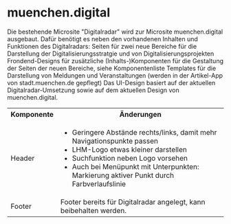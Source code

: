 
<Meta title="LHM Digital/Docs" />
<style>
  {`
    .lhm__list p {
		padding-bottom: 0;
	}
  `}
</style>

# muenchen.digital

Die bestehende Microsite "Digitalradar" wird zur Microsite muenchen.digital ausgebaut.
Dafür benötigt es neben den vorhandenen Inhalten und Funktionen des Digitalradars:
Seiten für zwei neue Bereiche für die Darstellung der Digitalisierungsstratgie und von Digitalisierungsprojekten Frondend-Designs für zusätzliche (Inhalts-)Komponenten für die Gestaltung der Seiten der neuen Bereiche, siehe Komponentenliste
Templates für die Darstellung von Meldungen und Veranstaltungen (werden in der Artikel-App von stadt.muenchen.de gepflegt) Das UI-Design basiert auf der aktuellen Digitalradar-Umsetzung sowie auf dem aktuellen Design von muenchen.digital.

<table>
  <tr>
    <th>Komponente</th>
    <th>Änderungen</th>
  </tr>
  <tr>
    <td>Header</td>
    <td>
      <ul class="lhm__list">
        <li>
          Geringere Abstände rechts/links, damit mehr Navigationspunkte passen
        </li>
        <li>LHM-Logo etwas kleiner darstellen</li>
        <li>Suchfunktion neben Logo vorsehen</li>
        <li>
          Auch bei Menüpunkt mit Unterpunkten: Markierung aktiver Punkt durch
          Farbverlaufslinie
        </li>
      </ul>
    </td>
  </tr>
  <tr>
    <td>Footer</td>
    <td>Footer bereits für Digitalradar angelegt, kann beibehalten werden.</td>
  </tr>

</table>
